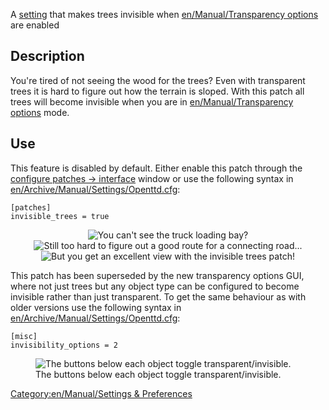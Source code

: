 [[Category:en/Manual/Settings & Preferences]]

A [[en/Archive/Manual/Settings/Advanced Settings|setting]] that makes trees invisible when [[en/Manual/Transparency options]] are enabled

== Description ==
You're tired of not seeing the wood for the trees? Even with transparent trees it is hard to figure out how the terrain is sloped. With this patch all trees will become invisible when you are in [[en/Manual/Transparency options]] mode.

== Use ==
This feature is disabled by default. Either enable this patch through the [[en/Archive/Manual/Settings/Configuring patches/Interface|configure patches -> interface]] window or use the following syntax in [[en/Archive/Manual/Settings/Openttd.cfg]]:
<pre>[patches]
invisible_trees = true</pre>

<center>
[[File:en/Archive/Manual/Settings/Invisible trees1.png|center|frame|You can't see the truck loading bay?]]
[[File:en/Archive/Manual/Settings/Invisible trees2.png|center|frame|Still too hard to figure out a good route for a connecting road...]]
[[File:en/Archive/Manual/Settings/Invisible trees3.png|center|frame|But you get an excellent view with the invisible trees patch!]]
</center>

This patch has been superseded by the new transparency options GUI, where not just trees but any object type can be configured to become invisible rather than just transparent. To get the same behaviour as with older versions use the following syntax in [[en/Archive/Manual/Settings/Openttd.cfg]]:
<pre>[misc]
invisibility_options = 2</pre>
[[File:en/Archive/Manual/Settings/Transparency options.png|center|frame|The buttons below each object toggle transparent/invisible.]]